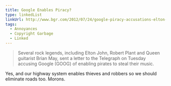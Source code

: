 ```yaml
---
title: Google Enables Piracy?
type: linkedList
linkUrl: http://www.bgr.com/2012/07/24/google-piracy-accusations-elton-john-robert-plant/
tags:
  - Annoyances
  - Copyright Garbage
  - Linked
---
```


> Several rock legends, including Elton John, Robert Plant and Queen guitarist Brian May, sent a letter to the Telegraph on Tuesday accusing Google (GOOG) of enabling pirates to steal their music.

Yes, and our highway system enables thieves and robbers so we should eliminate roads too. Morons.
